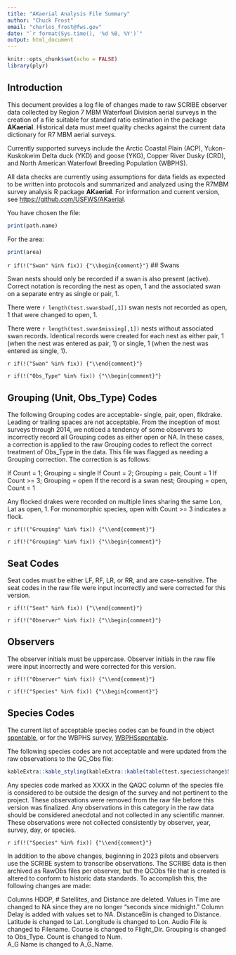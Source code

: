 ```yaml
---
title: "AKaerial Analysis File Summary"
author: "Chuck Frost"
email: "charles_frost@fws.gov"
date: "`r format(Sys.time(), '%d %B, %Y')`"
output: html_document
---
```


```r
knitr::opts_chunk$set(echo = FALSE)
library(plyr)
```

## Introduction

This document provides a log file of changes made to raw SCRIBE observer data collected by Region 7 MBM Waterfowl Division aerial surveys in the creation of a file suitable for standard ratio estimation in the package **AKaerial**.  Historical data must meet quality checks against the current data dictionary for R7 MBM aerial surveys.

Currently supported surveys include the Arctic Coastal Plain (ACP), Yukon-Kuskokwim Delta duck (YKD) and goose (YKG), Copper River Dusky (CRD), and North American Waterfowl Breeding Population (WBPHS).

All data checks are currently using assumptions for data fields as expected to be written into protocols and summarized and analyzed using the R7MBM survey analysis R package **AKaerial**.  For information and current version, see <https://github.com/USFWS/AKaerial>.


You have chosen the file:
```r

print(path.name)

```

For the area:

```r

print(area)

```

`r if(!("Swan" %in% fix)) {"\\begin{comment}"}`
## Swans

Swan nests should only be recorded if a swan is also present (active).  Correct notation is recording the nest as open, 1 and the associated swan on a separate entry as single or pair, 1.

There were `r length(test.swan$bad[,1])` swan nests not recorded as open, 1 that were changed to open, 1.

There were `r length(test.swan$missing[,1])` nests without associated swan records.  Identical records were created for each nest as either pair, 1 (when the nest was entered as pair, 1) or single, 1 (when the nest was entered as single, 1).


`r if(!("Swan" %in% fix)) {"\\end{comment}"}`


`r if(!("Obs_Type" %in% fix)) {"\\begin{comment}"}`

## Grouping (Unit, Obs_Type) Codes

The following Grouping codes are acceptable- single, pair, open, flkdrake.  Leading or trailing spaces are not acceptable.  From the inception of most surveys through 2014, we noticed a tendency of some observers to incorrectly record all Grouping codes as either open or NA.  In these cases, a correction is applied to the raw Grouping codes to reflect the correct treatment of Obs_Type in the data.  This file was flagged as needing a Grouping correction.  The correction is as follows:

If Count = 1; Grouping = single
If Count = 2; Grouping = pair, Count = 1
If Count >= 3; Grouping = open
If the record is a swan nest; Grouping = open, Count = 1

Any flocked drakes were recorded on multiple lines sharing the same Lon, Lat as open, 1. For monomorphic species, open with Count >= 3 indicates a flock. 

`r if(!("Grouping" %in% fix)) {"\\end{comment}"}`


`r if(!("Grouping" %in% fix)) {"\\begin{comment}"}`

## Seat Codes

Seat codes must be either LF, RF, LR, or RR, and are case-sensitive.  The seat codes in the raw file were input incorrectly and were corrected for this version.

`r if(!("Seat" %in% fix)) {"\\end{comment}"}`

`r if(!("Observer" %in% fix)) {"\\begin{comment}"}`

## Observers

The observer initials must be uppercase.  Observer initials in the raw file were input incorrectly and were corrected for this version.

`r if(!("Observer" %in% fix)) {"\\end{comment}"}`

`r if(!("Species" %in% fix)) {"\\begin{comment}"}`

## Species Codes
The current list of acceptable species codes can be found in the object [sppntable](../help/sppntable), or for the WBPHS survey, [WBPHSsppntable](../help/WBPHSsppntable).


The following species codes are not acceptable and were updated from the raw observations to the QC_Obs file:

```r
kableExtra::kable_styling(kableExtra::kable(table(test.species$change$Species)))
```

Any species code marked as XXXX in the QAQC column of the species file is considered to be outside the design of the survey and not pertinent to the project.  These observations were removed from the raw file before this version was finalized.  Any observations in this category in the raw data should be considered anecdotal and not collected in any scientific manner.  These observations were not collected consistently by observer, year, survey, day, or species.  

`r if(!("Species" %in% fix)) {"\\end{comment}"}`



In addition to the above changes, beginning in 2023 pilots and observers use the SCRIBE system to transcribe observations.  The SCRIBE data is then archived as RawObs files per observer, but the QCObs file that is created is altered to conform to historic data standards.  To accomplish this, the following changes are made:

Columns HDOP, # Satellites, and Distance are deleted.
Values in Time are changed to NA since they are no longer "seconds since midnight."
Column Delay is added with values set to NA.
DistanceBin is changed to Distance.
Latitude is changed to Lat.
Longitude is changed to Lon. 
Audio File is changed to Filename.
Course is changed to Flight_Dir.
Grouping is changed to Obs_Type.
Count is changed to Num.  
A_G Name is changed to A_G_Name.
